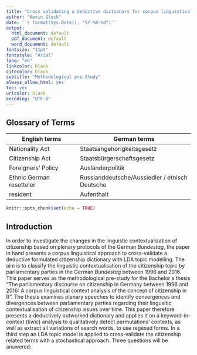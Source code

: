 ```yaml
---
title: "Cross validating a deductive dictionary for corpus linguistical analysis with polmineR"
author: "Kevin Glock"
date: '`r format(Sys.Date(), "%Y-%B-%d")`'
output:
  html_document: default
  pdf_document: default
  word_document: default
fontsize: "11pt"
fontstyle: "Arial"
lang: "en"
linkcolor: black
citecolor: black
subtitle: "Methodological pre-Study"
always_allow_html: yes
toc: yes
urlcolor: black
encoding: "UTF-8"
---
```

## Glossary of Terms

English terms                 | German terms
----------------------------- | -----------------------------------------------
Nationality Act	              | Staatsangehörigkeitsgesetz
Citizenship Act               | Staatsbürgerschaftsgesetz
Foreigners’ Policy            | Ausländerpolitik
Ethnic German resetteler      | Russlanddeutsche/Aussiedler / etnisch Deutsche
resident                      | Aufenthalt



```r
knitr::opts_chunk$set(echo = TRUE)
```


## Introduction

In order to investigate the changes in the linguistic contextualization of citizenship based on plenary protocols of the German _Bundestag_, the paper in hand presents a corpus linguistical approach to cross-validate a deductive formulated citizenship dictionary with LDA topic modelling. The aim is to classify the linguistic contextualisation of the citizenship topic by parliamentary parties in the German _Bundestag_ between 1996 and 2016. This paper serves as the methodological pre-study for the Bachelor´s thesis “The parliamentary discourse on citizenship in Germany between 1996 and 2016: A corpus linguistical context analysis of the concept of citizenship in R”. The thesis examines plenary speeches to identify convergences and divergences between parliamentary parties regarding their lingusitic contextualisation of citizenship issues over time.
This paper therefore presents a deductively outworked dictionary and applies it on a keyword-in-context (kwic) analysis to qualitatively detect permutations’ contexts, as well as extract all variations of search words, to use regexed forms. In a third step an LDA topic model is applied to cross-validate the citizenship related terms with a stochastical approach. Three questions will be answered:
